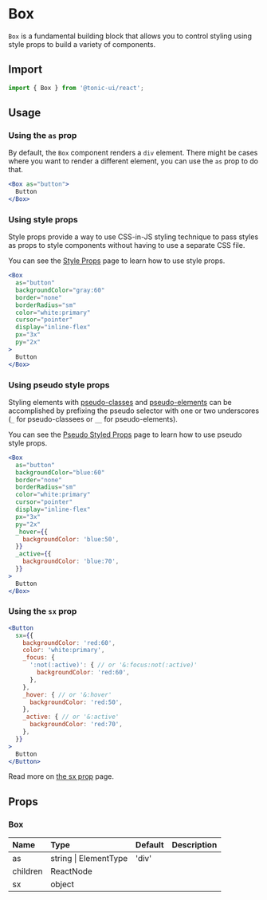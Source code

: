 # Box

`Box` is a fundamental building block that allows you to control styling using style props to build a variety of components.

## Import

```js
import { Box } from '@tonic-ui/react';
```

## Usage

### Using the `as` prop

By default, the `Box` component renders a `div` element. There might be cases where you want to render a different element, you can use the `as` prop to do that.

```jsx expanded
<Box as="button">
  Button
</Box>
```

### Using style props

Style props provide a way to use CSS-in-JS styling technique to pass styles as props to style components without having to use a separate CSS file.

You can see the [Style Props](../styled-system/style-props) page to learn how to use style props.

```jsx expanded
<Box
  as="button"
  backgroundColor="gray:60"
  border="none"
  borderRadius="sm"
  color="white:primary"
  cursor="pointer"
  display="inline-flex"
  px="3x"
  py="2x"
>
  Button
</Box>
```

### Using pseudo style props

Styling elements with [pseudo-classes](https://developer.mozilla.org/en-US/docs/Web/CSS/Pseudo-classes) and [pseudo-elements](https://developer.mozilla.org/en-US/docs/Web/CSS/Pseudo-elements) can be accomplished by prefixing the pseudo selector with one or two underscores (`_` for pseudo-classees or `__` for pseudo-elements).

You can see the [Pseudo Styled Props](../styled-system/pseudo-style-props) page to learn how to use pseudo style props.

```jsx expanded
<Box
  as="button"
  backgroundColor="blue:60"
  border="none"
  borderRadius="sm"
  color="white:primary"
  cursor="pointer"
  display="inline-flex"
  px="3x"
  py="2x"
  _hover={{
    backgroundColor: 'blue:50',
  }}
  _active={{
    backgroundColor: 'blue:70',
  }}
>
  Button
</Box>
```

### Using the `sx` prop

```jsx expanded
<Button
  sx={{
    backgroundColor: 'red:60',
    color: 'white:primary',
    _focus: {
      ':not(:active)': { // or '&:focus:not(:active)'
        backgroundColor: 'red:60',
      },
    },
    _hover: { // or '&:hover'
      backgroundColor: 'red:50',
    },
    _active: { // or '&:active'
      backgroundColor: 'red:70',
    },
  }}
>
  Button
</Button>
```

Read more on [the sx prop](../getting-started/the-sx-prop) page.

## Props

### Box

| Name | Type | Default | Description |
| :--- | :--- | :------ | :---------- |
| as | string \| ElementType | 'div' | |
| children | ReactNode | | |
| sx | object | | |
